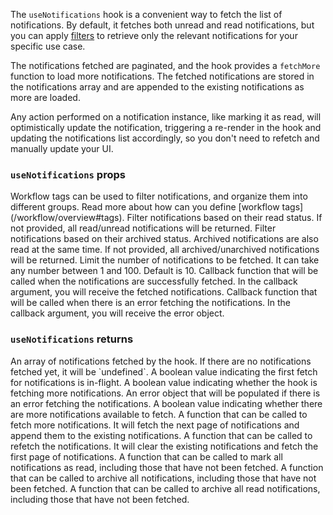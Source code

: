 The `useNotifications` hook is a convenient way to fetch the list of notifications.
By default, it fetches both unread and read notifications, but you can apply [filters](/inbox/react/hooks/use-notifications#usenotifications-props) to retrieve only the relevant notifications for your specific use case.

The notifications fetched are paginated, and the hook provides a `fetchMore` function to load more notifications.
The fetched notifications are stored in the notifications array and are appended to the existing notifications as more are loaded.

Any action performed on a notification instance, like marking it as read, will optimistically update the notification, triggering a re-render in the hook and updating the notifications list accordingly, so you don't need to refetch and manually update your UI.

### `useNotifications` props

<ParamField path="tags" type="string[]">
  Workflow tags can be used to filter notifications, and organize them into
  different groups. Read more about how can you define [workflow
  tags](/workflow/overview#tags).
</ParamField>
<ParamField path="read" type="boolean">
  Filter notifications based on their read status. If not provided, all
  read/unread notifications will be returned.
</ParamField>
<ParamField path="archived" type="boolean">
  Filter notifications based on their archived status. Archived notifications
  are also read at the same time. If not provided, all archived/unarchived
  notifications will be returned.
</ParamField>
<ParamField path="limit" type="number">
  Limit the number of notifications to be fetched. It can take any number
  between 1 and 100. Default is 10.
</ParamField>
<ParamField path="onSuccess" type="Function">
  Callback function that will be called when the notifications are successfully
  fetched. In the callback argument, you will receive the fetched notifications.
</ParamField>
<ParamField path="onError" type="Function">
  Callback function that will be called when there is an error fetching the
  notifications. In the callback argument, you will receive the error object.
</ParamField>

### `useNotifications` returns

<ParamField path="notifications" type="Notification[] | undefined">
  An array of notifications fetched by the hook. If there are no notifications
  fetched yet, it will be `undefined`.
</ParamField>
<ParamField path="isLoading" type="boolean">
  A boolean value indicating the first fetch for notifications is in-flight.
</ParamField>
<ParamField path="isFetching" type="boolean">
  A boolean value indicating whether the hook is fetching more notifications.
</ParamField>
<ParamField path="error" type="NovuError | undefined">
  An error object that will be populated if there is an error fetching the
  notifications.
</ParamField>
<ParamField path="hasMore" type="boolean">
  A boolean value indicating whether there are more notifications available to
  fetch.
</ParamField>
<ParamField path="fetchMore" type="Function">
  A function that can be called to fetch more notifications. It will fetch the
  next page of notifications and append them to the existing notifications.
</ParamField>
<ParamField path="refetch" type="Function">
  A function that can be called to refetch the notifications. It will clear the
  existing notifications and fetch the first page of notifications.
</ParamField>
<ParamField path="readAll" type="Function">
  A function that can be called to mark all notifications as read, including
  those that have not been fetched.
</ParamField>
<ParamField path="archiveAll" type="Function">
  A function that can be called to archive all notifications, including those
  that have not been fetched.
</ParamField>
<ParamField path="archiveAllRead" type="Function">
  A function that can be called to archive all read notifications, including
  those that have not been fetched.
</ParamField>